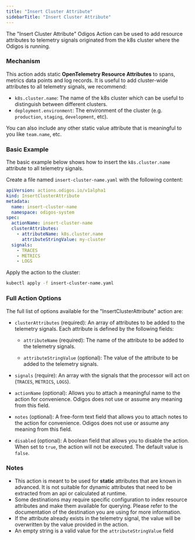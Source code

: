 ```yaml
---
title: "Insert Cluster Attribute"
sidebarTitle: "Insert Cluster Attribute"
---
```


The "Insert Cluster Attribute" Odigos Action can be used to add resource attributes 
to telemetry signals originated from the k8s cluster where the Odigos is running.

### Mechanism

This action adds static **OpenTelemetry Resource Attributes** to spans, metrics data points and log records.
It is useful to add cluster-wide attributes to all telemetry signals, we recommend:
- `k8s.cluster.name`: The name of the k8s cluster which can be useful to distinguish between different clusters.
- `deployment.environment`: The environment of the cluster (e.g. `production`, `staging`, `development`, etc).

You can also include any other static value attribute that is meaningful to you like `team.name`, etc.

### Basic Example

The basic example below shows how to insert the `k8s.cluster.name` attribute to all telemetry signals.

Create a file named `insert-cluster-name.yaml` with the following content:

```yaml
apiVersion: actions.odigos.io/v1alpha1
kind: InsertClusterAttribute
metadata:
  name: insert-cluster-name
  namespace: odigos-system
spec:
  actionName: insert-cluster-name
  clusterAttributes:
    - attributeName: k8s.cluster.name
      attributeStringValue: my-cluster
  signals:
    - TRACES
    - METRICS
    - LOGS
```

Apply the action to the cluster:

```bash
kubectl apply -f insert-cluster-name.yaml
```

### Full Action Options

The full list of options available for the "InsertClusterAttribute" action are:

- `clusterAttributes` (required): An array of attributes to be added to the telemetry signals. Each attribute is defined by the following fields:

  - `attributeName` (required): The name of the attribute to be added to the telemetry signals.

  - `attributeStringValue` (optional): The value of the attribute to be added to the telemetry signals.

- `signals` (require): An array with the signals that the processor will act on (`TRACES`, `METRICS`, `LOGS`).

- `actionName` (optional): Allows you to attach a meaningful name to the action for convenience. Odigos does not use or assume any meaning from this field.

- `notes` (optional): A free-form text field that allows you to attach notes to the action for convenience. Odigos does not use or assume any meaning from this field.

- `disabled` (optional): A boolean field that allows you to disable the action. When set to `true`, the action will not be executed. The default value is `false`.

### Notes

- This action is meant to be used for **static** attributes that are known in advanced. It is not suitable for dynamic attributes that need to be extracted from an api or calculated at runtime.
- Some destinations may require specific configuration to index resource attributes and make them available for querying. Please refer to the documentation of the destination you are using for more information.
- If the attribute already exists in the telemetry signal, the value will be overwritten by the value provided in the action.
- An empty string is a valid value for the `attributeStringValue` field
